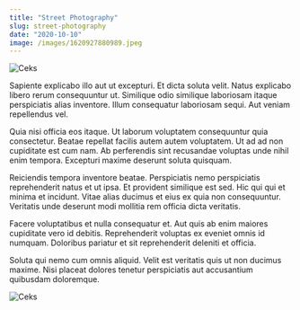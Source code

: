 ```yaml
---
title: "Street Photography"
slug: street-photography
date: "2020-10-10"
image: /images/1620927880989.jpeg
---
```


![Ceks](/images/img_2918.jpg "Bildite #1")

Sapiente explicabo illo aut ut excepturi. Et dicta soluta velit. Natus explicabo libero rerum consequuntur ut. Similique odio similique laboriosam itaque perspiciatis alias inventore. Illum consequatur laboriosam sequi. Aut veniam repellendus vel.

Quia nisi officia eos itaque. Ut laborum voluptatem consequuntur quia consectetur. Beatae repellat facilis autem autem voluptatem. Ut ad ad non cupiditate est cum nam. Ab perferendis sint recusandae voluptas unde nihil enim tempora. Excepturi maxime deserunt soluta quisquam.

Reiciendis tempora inventore beatae. Perspiciatis nemo perspiciatis reprehenderit natus et ut ipsa. Et provident similique est sed. Hic qui qui et minima et incidunt. Vitae alias ducimus et eius ex quia non consequuntur. Veritatis unde deserunt modi mollitia rem officia dicta veritatis.

Facere voluptatibus et nulla consequatur et. Aut quis ab enim maiores cupiditate vero id debitis. Reprehenderit voluptas ex eveniet omnis id numquam. Doloribus pariatur et sit reprehenderit deleniti et officia.

Soluta qui nemo cum omnis aliquid. Velit est veritatis quis ut non ducimus maxime. Nisi placeat dolores tenetur perspiciatis aut accusantium quibusdam doloremque.

![Ceks](/images/img_2918.jpg "Bildite #1")
